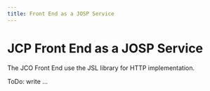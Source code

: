 ```yaml
---
title: Front End as a JOSP Service
---
```

# JCP Front End as a JOSP Service

The JCO Front End use the JSL library for HTTP implementation.

ToDo: write ...